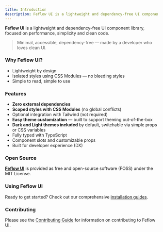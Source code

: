```yaml
---
title: Introduction
description: Feflow UI is a lightweight and dependency-free UI component library, focused on performance, simplicity and clean code.
---
```


**Feflow UI** is a lightweight and dependency-free UI component library, focused on performance, simplicity and clean code.

> Minimal, accessible, dependency-free — made by a developer who loves clean UI.

### Why Feflow UI?

- Lightweight by design
- Isolated styles using CSS Modules — no bleeding styles
- Simple to read, simple to use

### Features

- **Zero external dependencies**
- **Scoped styles with CSS Modules** (no global conflicts)
- Optional integration with Tailwind (not required)
- **Easy theme customization** — built to support theming out-of-the-box
- **Dark and Light themes included** by default, switchable via simple props or CSS variables
- Fully typed with TypeScript
- Component slots and customizable props
- Built for developer experience (DX)

### Open Source

[**Feflow UI**](https://github.com/dxdns/feflow-ui) is provided as free and open-source software (FOSS) under the MIT License.

### Using Feflow UI

Ready to get started? Check out our comprehensive [installation guides](/docs/installation).

### Contributing

Please see the [Contributing Guide](https://github.com/dxdns/feflow-ui/blob/main/CONTRIBUTING.md) for information on contributing to Feflow UI.
